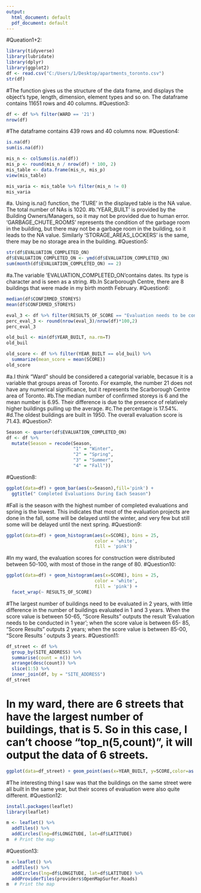 ---
output:
  html_document: default
  pdf_document: default
---
#Queation1+2:
```{r}
library(tidyverse)
library(lubridate)
library(dplyr)
library(ggplot2)
df <- read.csv("C:/Users/1/Desktop/apartments_toronto.csv")
str(df)
```
#The function gives us the structure of the data frame, and displays the object's type, length, dimension, element types and so on. The dataframe contains 11651 rows and 40 columns.
#Question3: 
```{r}
df <- df %>% filter(WARD == '21')
nrow(df)
```
#The dataframe contains 439 rows and 40 columns now.
#Question4:
```{r}
is.na(df)
sum(is.na(df))

mis_n <- colSums(is.na(df))
mis_p <- round(mis_n / nrow(df) * 100, 2)
mis_table <- data.frame(mis_n, mis_p)
view(mis_table)

mis_varia <- mis_table %>% filter(mis_n != 0)
mis_varia
```
#a. Using is.na() function, the 'TURE' in the displayed table is the NA value. The total number of NAs is 1020.
#b.'YEAR_BUILT' is provided by the Building Owners/Managers, so it may not be provided due to human error. 'GARBAGE_CHUTE_ROOMS' represents the condition of the garbage room in the building, but there may not be a garbage room in the building, so it leads to the NA value. Similarly 'STORAGE_AREAS_LOCKERS' is the same, there may be no storage area in the building.
#Question5:
```{r}
str(df$EVALUATION_COMPLETED_ON)
df$EVALUATION_COMPLETED_ON <- ymd(df$EVALUATION_COMPLETED_ON)
sum(month(df$EVALUATION_COMPLETED_ON) == 2)
```
#a.The variable 'EVALUATION_COMPLETED_ON'contains dates. Its type is character and is seen as a string.
#b.In Scarborough Centre, there are 8 buildings that were made in my birth month February.
#Question6:
```{r}
median(df$CONFIRMED_STOREYS)
mean(df$CONFIRMED_STOREYS)

eval_3 <- df %>% filter(RESULTS_OF_SCORE == "Evaluation needs to be conducted in 3 years") 
perc_eval_3 <- round(nrow(eval_3)/nrow(df)*100,2)
perc_eval_3

old_buil <- min(df$YEAR_BUILT, na.rm=T)  
old_buil

old_score <- df %>% filter(YEAR_BUILT == old_buil) %>%
  summarize(mean_score = mean(SCORE))
old_score
```

#a.I think "Ward" should be considered a categorial variable, becasue it is a variable that groups areas of Toronto. For example, the number 21 does not have any numerical significance, but it represents the Scarborough Centre area of Toronto.
#b.The median number of confirmed storeys is  6 and the mean number is 6.95. Their difference is due to the presence of relatively higher buildings pulling up the average.
#c.The percentage is 17.54%. 
#d.The oldest buildings are built in 1950. The overall evaluation score is 71.43.
#Question7:
```{r}
Season <- quarter(df$EVALUATION_COMPLETED_ON)
df <- df %>% 
  mutate(Season = recode(Season, 
                         "1" = "Winter", 
                         "2" = "Spring", 
                         "3" = "Summer", 
                         "4" = "Fall"))
```
#Question8:
```{r}
ggplot(data=df) + geom_bar(aes(x=Season),fill='pink') + 
  ggtitle(" Completed Evaluations During Each Season")
```
#Fall is the season with the highest number of completed evaluations and spring is the lowest. This indicates that most of the evaluation projects are done in the fall, some will be delayed until the winter, and very few but still some will be delayed until the next spring.
#Question9:
```{r}
ggplot(data=df) + geom_histogram(aes(x=SCORE), bins = 25, 
                                 color = 'white',
                                 fill = 'pink')
```
#In my ward, the evaluation scores for construction were distributed between 50-100, with most of those in the range of 80.
#Question10:
```{r}
ggplot(data=df) + geom_histogram(aes(x=SCORE), bins = 25, 
                                 color = 'white',
                                 fill = 'pink') + 
  facet_wrap(~ RESULTS_OF_SCORE)
```
#The largest number of buildings need to be evaluated in 2 years, with little difference in the number of buildings evaluated in 1 and 3 years. When the score value is between 50-65, "Score Results" outputs the result 'Evaluation needs to be conducted in 1 year'; when the score value is between 65- 85, "Score Results" outputs 2 years; when the score value is between 85-00, "Score Results ' outputs 3 years.
#Question11:
```{r}
df_street <- df %>% 
  group_by(SITE_ADDRESS) %>% 
  summarise(count = n()) %>% 
  arrange(desc(count)) %>% 
  slice(1:5) %>%
  inner_join(df, by = "SITE_ADDRESS")
df_street
```
# In my ward, there are 6 streets that have the largest number of buildings, that is 5. So in this case, I can't choose "top_n(5,count)", it will output the data of 6 streets.
```{r}
ggplot(data=df_street) + geom_point(aes(x=YEAR_BUILT, y=SCORE,color=as.factor(SITE_ADDRESS)))
```
#The interesting thing I saw was that the buildings on the same street were all built in the same year, but their scores of evaluation were also quite different.
#Question12:
```{r}
install.packages(leaflet)
library(leaflet)

m <- leaflet() %>% 
  addTiles() %>%  
  addCircles(lng=df$LONGITUDE, lat=df$LATITUDE)
m  # Print the map

```
#Question13:
```{r}
m <-leaflet() %>% 
  addTiles() %>%  
  addCircles(lng=df$LONGITUDE, lat=df$LATITUDE) %>% 
  addProviderTiles(providers$OpenMapSurfer.Roads)
m  # Print the map
```

